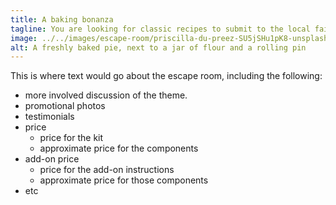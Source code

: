 ```yaml
---
title: A baking bonanza
tagline: You are looking for classic recipes to submit to the local fair. Will you find them in time to win the blue ribbon?
image: ../../images/escape-room/priscilla-du-preez-SU5jSHu1pK8-unsplash.jpg
alt: A freshly baked pie, next to a jar of flour and a rolling pin
---
```


This is where text would go about the escape room, including the following:
* more involved discussion of the theme.
* promotional photos
* testimonials
* price
    * price for the kit
    * approximate price for the components
* add-on price
    * price for the add-on instructions
    * approximate price for those components
* etc